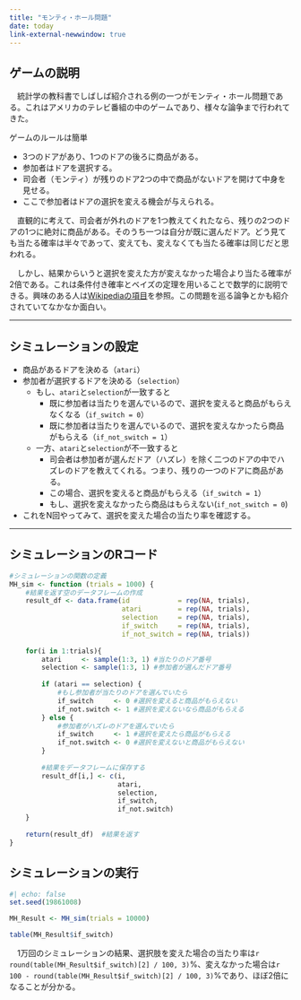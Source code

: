 ```yaml
---
title: "モンティ・ホール問題"
date: today
link-external-newwindow: true
---
```


## ゲームの説明

　統計学の教科書でしばしば紹介される例の一つがモンティ・ホール問題である。これはアメリカのテレビ番組の中のゲームであり、様々な論争まで行われてきた。

ゲームのルールは簡単

* 3つのドアがあり、1つのドアの後ろに商品がある。
* 参加者はドアを選択する。
* 司会者（モンティ）が残りのドア2つの中で商品がないドアを開けて中身を見せる。
* ここで参加者はドアの選択を変える機会が与えられる。

　直観的に考えて、司会者が外れのドアを1つ教えてくれたなら、残りの2つのドアの1つに絶対に商品がある。そのうち一つは自分が既に選んだドア。どう見ても当たる確率は半々であって、変えても、変えなくても当たる確率は同じだと思われる。

　しかし、結果からいうと選択を変えた方が変えなかった場合より当たる確率が2倍である。これは条件付き確率とベイズの定理を用いることで数学的に説明できる。興味のある人は[Wikipediaの項目](http://ja.wikipedia.org/wiki/%E3%83%A2%E3%83%B3%E3%83%86%E3%82%A3%E3%83%BB%E3%83%9B%E3%83%BC%E3%83%AB%E5%95%8F%E9%A1%8C)を参照。この問題を巡る論争とかも紹介されていてなかなか面白い。

---

## シミュレーションの設定

* 商品があるドアを決める（`atari`）
* 参加者が選択するドアを決める（`selection`）
    * もし、`atari`と`selection`が一致すると
        * 既に参加者は当たりを選んでいるので、選択を変えると商品がもらえなくなる（`if_switch = 0`）
        * 既に参加者は当たりを選んでいるので、選択を変えなかったら商品がもらえる（`if_not_switch = 1`）
    * 一方、`atari`と`selection`が不一致すると
        * 司会者は参加者が選んだドア（ハズレ）を除く二つのドアの中でハズレのドアを教えてくれる。つまり、残りの一つのドアに商品がある。
        * この場合、選択を変えると商品がもらえる（`if_switch = 1`）
        * もし、選択を変えなかったら商品はもらえない(`if_not_switch = 0`)
* これをN回やってみて、選択を変えた場合の当たり率を確認する。

---

## シミュレーションのRコード

```r
#シミュレーションの関数の定義
MH_sim <- function (trials = 1000) {
    #結果を返す空のデータフレームの作成
    result_df <- data.frame(id            = rep(NA, trials),
                            atari         = rep(NA, trials),
                            selection     = rep(NA, trials),
                            if_switch     = rep(NA, trials),
                            if_not_switch = rep(NA, trials))
    
    for(i in 1:trials){
        atari     <- sample(1:3, 1) #当たりのドア番号
        selection <- sample(1:3, 1) #参加者が選んだドア番号
        
        if (atari == selection) { 
            #もし参加者が当たりのドアを選んでいたら
            if_switch     <- 0 #選択を変えると商品がもらえない
            if_not.switch <- 1 #選択を変えないなら商品がもらえる
        } else { 
            #参加者がハズレのドアを選んでいたら
            if_switch     <- 1 #選択を変えたら商品がもらえる
            if_not.switch <- 0 #選択を変えないと商品がもらえない
        }
        
        #結果をデータフレームに保存する
        result_df[i,] <- c(i,
                           atari,
                           selection,
                           if_switch,
                           if_not.switch)
    }
    
    return(result_df)  #結果を返す
}
```

## シミュレーションの実行

```r
#| echo: false
set.seed(19861008)
```

```r
MH_Result <- MH_sim(trials = 10000)

table(MH_Result$if_switch)
```

　1万回のシミュレーションの結果、選択肢を変えた場合の当たり率は`r round(table(MH_Result$if_switch)[2] / 100, 3)`%、変えなかった場合は`r 100 - round(table(MH_Result$if_switch)[2] / 100, 3)`%であり、ほぼ2倍になることが分かる。